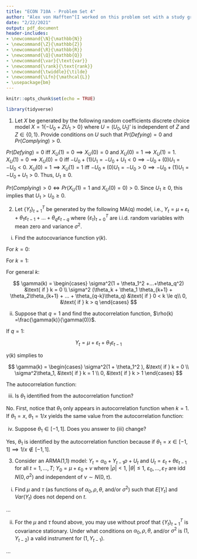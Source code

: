 ```yaml
---
title: "ECON 710A - Problem Set 4"
author: "Alex von Hafften^[I worked on this problem set with a study group of Michael Nattinger, Andrew Smith, and Ryan Mather. I also discussed problems with Sarah Bass, Emily Case, Danny Edgel, and Katherine Kwok.]"
date: "2/22/2021"
output: pdf_document
header-includes:
- \newcommand{\N}{\mathbb{N}}
- \newcommand{\Z}{\mathbb{Z}}
- \newcommand{\R}{\mathbb{R}}
- \newcommand{\Q}{\mathbb{Q}}
- \newcommand{\var}{\text{var}}
- \newcommand{\rank}{\text{rank}}
- \newcommand{\twiddle}{\tilde}
- \newcommand{\Lfn}{\mathcal{L}}
- \usepackage{bm}
---
```


```r
knitr::opts_chunk$set(echo = TRUE)

library(tidyverse)
```

1. Let $X$ be generated by the following random coefficients discrete choice model $X= 1\{-U_0+ZU_1>0\}$ where $U= (U_0,U_1)'$ is independent of $Z$ and $Z\in\{0,1\}$. Provide conditions on $U$ such that $Pr(Defying) = 0$ and $Pr(Complying)>0$.

$Pr(Defying) = 0$ iff $X_U(1) = 0 \implies X_U(0) = 0$ and $X_U(0) = 1 \implies X_U(1) = 1$. $X_U(1) = 0 \implies X_U(0) = 0$ iff $-U_0+(1)U_1=-U_0+U_1<0 \implies -U_0 + (0)U_1 = -U_0< 0$. $X_U(0) = 1 \implies X_U(1) = 1$ iff $-U_0+(0)U_1=-U_0>0 \implies -U_0 + (1)U_1 = -U_0 + U_1 > 0$. Thus, $U_1 \ge 0$.

$Pr(Complying) > 0 \iff Pr(X_U(1) = 1$ and $X_U(0) = 0) > 0$. Since $U_1 \ge 0$, this implies that $U_1 > U_0 \ge 0$.

2. Let $\{Y_t\}^T_{t=1}$ be generated by the following MA(q) model, i.e., $Y_t=\mu+\varepsilon_t+\theta_1\varepsilon_{t-1}+...+\theta_q \varepsilon_{t-q}$ where $\{\varepsilon_t\}^T_{t=0}$ are i.i.d. random variables with mean zero and variance $\sigma^2$.

(i) Find the autocovariance function $\gamma(k)$.

For $k = 0$:

\begin{align*}
\gamma(0) 
&= Cov(Y_t, Y_t) \\
&= Var(Y_t) \\
&= Var(\mu+\varepsilon_t+\theta_1\varepsilon_{t-1}+...+\theta_q \varepsilon_{t-q})\\
&= Var(\varepsilon_t)+\theta_1^2 Var(\varepsilon_{t-1}+...+\theta_q^2 Var(\varepsilon_{t-q})\\
&= \sigma^2+\theta_1^2  \sigma^2+...+\theta_q^2 \sigma^2\\
&= \sigma^2(1 + \theta_1^2 +...+\theta_q^2)
\end{align*}

For $k = 1$:

\begin{align*}
\gamma(1) 
&= Cov(Y_t, Y_{t+1}) \\
&= Cov(\mu+\varepsilon_t+\theta_1\varepsilon_{t-1}+...+\theta_q \varepsilon_{t-q},
\mu+\varepsilon_{t+1}+\theta_1\varepsilon_{t+1-1}+...+\theta_q \varepsilon_{t+1-q})\\
&= Cov(\varepsilon_t+\theta_1\varepsilon_{t-1}+...+\theta_q \varepsilon_{t-q},
\varepsilon_{t+1}+\theta_1\varepsilon_{t}+...+\theta_q \varepsilon_{t+1-q})\\
&= Cov(\varepsilon_t+\theta_1\varepsilon_{t-1}+...+\theta_{q-1} \varepsilon_{t+1-q},
\theta_1\varepsilon_{t}+...+\theta_q \varepsilon_{t+1-q})\\
&= \theta_1Var(\varepsilon_t)+\theta_1\theta_2Var(\varepsilon_{t-1})+...+\theta_{q-1}\theta_qVar(\varepsilon_{t+1-q}) \\
&= \sigma^2(\theta_1+\theta_1\theta_2+...+\theta_{q-1}\theta_q)
\end{align*}

\pagebreak

For general $k$:

$$
\gamma(k) = 
\begin{cases} 
\sigma^2(1 + \theta_1^2 +...+\theta_q^2) 
&\text{ if }
k = 0 \\
\sigma^2 (\theta_k + \theta_1 \theta_{k+1} + \theta_2\theta_{k+1} + ... + \theta_{q-k}\theta_q)
&\text{ if }
0 < k \le q\\
0,
&\text{ if }
k > q
\end{cases}
$$

(ii) Suppose that $q= 1$ and find the autocorrelation function, $\rho(k) =\frac{\gamma(k)}{\gamma(0)}$. 

If $q=1$:

$$
Y_{t} = \mu+\varepsilon_t+\theta_1\varepsilon_{t-1}
$$

$\gamma(k)$ simplies to

$$
\gamma(k)
=
\begin{cases}
\sigma^2(1 + \theta_1^2 ),
&\text{ if }
k = 0 \\
\sigma^2\theta_1,
&\text{ if }
k = 1 \\
0,
&\text{ if }
k > 1
\end{cases}
$$

The autocorrelation function:

\begin{align*}
\rho(k) 
&= \frac{\gamma(k)}{\gamma(0)} \\
&=
\begin{cases}
\frac{\sigma^2(1 + \theta_1^2 )}{\sigma^2(1 + \theta_1^2 )},
&\text{ if }
k = 0 \\
\frac{\sigma^2\theta_1}{\sigma^2(1 + \theta_1^2 )},
&\text{ if }
k = 1 \\
\frac{0}{\sigma^2(1 + \theta_1 )},
&\text{ if }
k > 1
\end{cases} \\
&=
\begin{cases}
1,
&\text{ if }
k = 0 \\
\frac{\theta_1}{1 + \theta_1^2},
&\text{ if }
k = 1 \\
0,
&\text{ if }
k > 1
\end{cases}
\end{align*}

(iii) Is $\theta_1$ identified from the autocorrelation function?

No.  First, notice that $\theta_1$ only appears in autocorrelation function when $k = 1$.  If $\theta_1 = x$, $\theta_1 = 1/x$ yields the same value from the autocorrelation function:

\begin{align*}
\rho(1| \theta_1 = x) 
&= \frac{x}{1+x^2} \\
\rho(1| \theta_1 = x^{-1}) 
&= \frac{x^{-1}}{1+(x^{-1})^2}\\
&= \frac{x^{-1}}{1+x^{-2}}\frac{x^2}{x^2} \\
&= \frac{x}{1+x^2} 
\end{align*}

(iv) Suppose $\theta_1 \in [-1,1]$. Does you answer to (iii) change?

Yes, $\theta_1$ is identified by the autocorrelation function because if $\theta_1 = x \in [-1, 1] \implies 1/x \notin [-1, 1]$.

3. Consider an ARMA(1,1) model: $Y_t = \alpha_0 + Y_{t-1} \rho + U_t$ and $U_t = \varepsilon_t + \theta \varepsilon_{t-1}$ for all $t = 1, ..., T$; $Y_0 = \mu + \varepsilon_0 + \nu$ where $|\rho| < 1$, $|\theta | \le 1$, $\varepsilon_0, ..., \varepsilon_T$ are idd $N(0, \sigma^2)$ and independent of $\nu \sim N(0, \tau)$.

(i)  Find $\mu$ and $\tau$ (as functions of $\alpha_0, \rho, \theta$, and/or $\sigma^2$) such that $E[Y_t]$ and $Var(Y_t)$ does not depend on $t$.

...

(ii) For the $\mu$ and $\tau$ found above, you may use without proof that $\{Y_t\}^T_{t=1}$ is covariance stationary.  Under what conditions on $\alpha_0, \rho, \theta,$ and/or $\sigma^2$ is $(1,Y_{t-2})$ a valid instrument for $(1,Y_{t-1})$.

...


